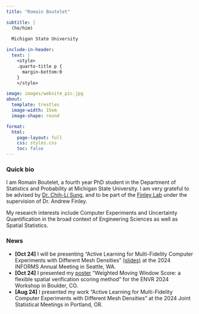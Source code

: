 ---
title: "Romain Boutelet"

subtitle: |
  (he/him)
  
  Michigan State University

include-in-header: 
  text: |
    <style>
    .quarto-title p {
      margin-bottom:0
    }
    </style>

image: images/website_pic.jpg
about: 
  template: trestles
  image-width: 15em
  image-shape: round

format:
  html:
    page-layout: full
    css: styles.css
    toc: false
---

### Quick bio

I am Romain Boutelet, a fourth year PhD student in the Department of Statistics and Probability at Michigan State University. I am very grateful to be advised by [Dr. Chih-Li Sung](https://chihli.github.io/){target="_blank"}, and to be part of the [Finley Lab](https://www.finley-lab.com/){target="_blank"} under the supervision of Dr. Andrew Finley.

My research interests include Computer Experiments and Uncertainty Quantification in the broad context of Engineering Sciences as well as Spatial Statistics.

### News

-   **\[Oct 24\]** I will be presenting "Active Learning for Multi-Fidelity Computer Experiments with Different Mesh Densities" [(slides)](files/RomainBoutelet_INFORMS_24.pdf){target="_blank"} at the 2024 INFORMS Annual Meeting in Seattle, WA.
-   **\[Oct 24\]** I presented my [poster](files/ENVR_24_Poster.pdf){target="_blank"} "Weighted Moving Window Score: a flexible spatial verification scoring method" for the ENVR 2024 Workshop in Boulder, CO.
-   **\[Aug 24\]** I presented my work "Active Learning for Multi-Fidelity Computer Experiments with Different Mesh Densities" at the 2024 Joint Statistical Meetings in Portland, OR.
